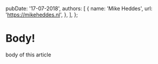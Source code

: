   pubDate: '17-07-2018',
  authors: [
    {
      name: 'Mike Heddes',
      url: 'https://mikeheddes.nl',
    },
  ],
};

# Body!
body of this article
